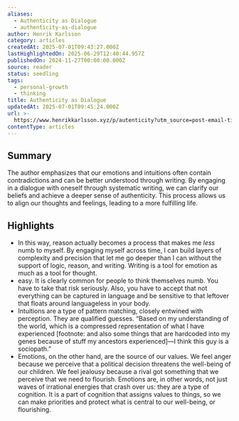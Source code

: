 ```yaml
---
aliases:
  - Authenticity as Dialogue
  - authenticity-as-dialogue
author: Henrik Karlsson
category: articles
createdAt: 2025-07-01T09:43:27.000Z
lastHighlightedOn: 2025-06-29T12:40:44.957Z
publishedOn: 2024-11-27T00:00:00.000Z
source: reader
status: seedling
tags:
  - personal-growth
  - thinking
title: Authenticity as Dialogue
updatedAt: 2025-07-01T09:45:24.000Z
url: >-
  https://www.henrikkarlsson.xyz/p/autenticity?utm_source=post-email-title&publication_id=313411&post_id=151446019&utm_campaign=email-post-title&isFreemail=true&r=og9hp&triedRedirect=true&utm_medium=email
contentType: articles
---
```

## Summary

The author emphasizes that our emotions and intuitions often contain contradictions and can be better understood through writing. By engaging in a dialogue with oneself through systematic writing, we can clarify our beliefs and achieve a deeper sense of authenticity. This process allows us to align our thoughts and feelings, leading to a more fulfilling life.

## Highlights

- In this way, reason actually becomes a process that makes me _less_ numb to myself. By engaging myself across time, I can build layers of complexity and precision that let me go deeper than I can without the support of logic, reason, and writing. Writing is a tool for emotion as much as a tool for thought.
- easy. It is clearly common for people to think themselves numb. You have to take that risk seriously. Also, you have to accept that not everything can be captured in language and be sensitive to that leftover that floats around languageless in your body.
- Intuitions are a type of pattern matching, closely entwined with perception. They are qualified guesses. “Based on my understanding of the world, which is a compressed representation of what I have experienced [footnote: and also some things that are hardcoded into my genes because of stuff my ancestors experienced]—I think this guy is a sociopath.”
- Emotions, on the other hand, are the source of our values. We feel anger because we perceive that a political decision threatens the well-being of our children. We feel jealousy because a rival got something that we perceive that we need to flourish. Emotions are, in other words, not just waves of irrational energies that crash over us: they are a type of cognition. It is a part of cognition that assigns values to things, so we can make priorities and protect what is central to our well-being, or flourishing.

